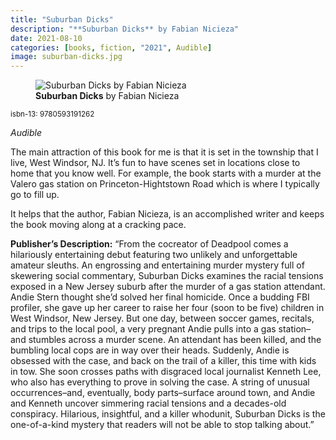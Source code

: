 ```yaml
---
title: "Suburban Dicks"
description: "**Suburban Dicks** by Fabian Nicieza"
date: 2021-08-10
categories: [books, fiction, "2021", Audible]
image: suburban-dicks.jpg
---
```

![**Suburban Dicks** by Fabian Nicieza](suburban-dicks.jpg){fig-align="left"}

<sup>isbn-13: 9780593191262</sup>

*Audible*

The main attraction of this book for me is that it is set in the township that I
live, West Windsor, NJ. It's fun to have scenes set in locations close to home
that you know well. For example, the book starts with a murder at the Valero
gas station on Princeton-Hightstown Road which is where I typically go to fill up.

It helps that the author, Fabian Nicieza, is an accomplished writer and keeps the
book moving along at a cracking pace. 


**Publisher's Description:**
"From the cocreator of Deadpool comes a hilariously entertaining debut
featuring two unlikely and unforgettable amateur sleuths. An engrossing and
entertaining murder mystery full of skewering social commentary, Suburban
Dicks examines the racial tensions exposed in a New Jersey suburb after the
murder of a gas station attendant. Andie Stern thought she'd solved her
final homicide. Once a budding FBI profiler, she gave up her career to
raise her four (soon to be five) children in West Windsor, New Jersey. But
one day, between soccer games, recitals, and trips to the local pool, a
very pregnant Andie pulls into a gas station--and stumbles across a murder
scene. An attendant has been killed, and the bumbling local cops are in way
over their heads. Suddenly, Andie is obsessed with the case, and back on
the trail of a killer, this time with kids in tow. She soon crosses paths
with disgraced local journalist Kenneth Lee, who also has everything to
prove in solving the case. A string of unusual occurrences--and,
eventually, body parts--surface around town, and Andie and Kenneth uncover
simmering racial tensions and a decades-old conspiracy. Hilarious,
insightful, and a killer whodunit, Suburban Dicks is the one-of-a-kind
mystery that readers will not be able to stop talking about."